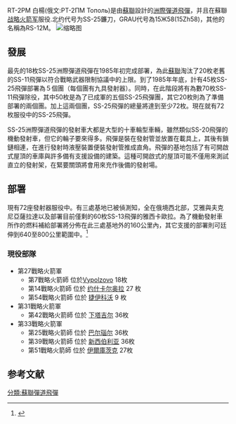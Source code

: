 {{Infobox Weapon
| is_missile = yes
| name = RT-2PM 白楊洲際彈道飛彈
| image = Image:Moscow Parad 2008 Ballist.jpg
| image_size = 300px
| caption = 一台白楊機動發射車在[[莫斯科|莫斯科]]2008年[[勝利日|勝利日]]周年閱兵練習時
| origin = {{USSR}}
| type = [[洲際彈道飛彈|洲際彈道飛彈]]
| used_by = [[蘇聯|蘇聯]][[戰略火箭軍|戰略火箭軍]]
| designer = {{link-en|莫斯科热工技术研究所|Moscow Institute of Thermal Technology}}
| manufacturer = [[沃特金斯克機械製造廠|沃特金斯克機械製造廠]]
| unit_cost = 
| propellant = 
| production_date = 
| service = 1988–現在
| engine = 3節液態推進劑
| engine_power = 
| weight = 45.1 t
| length = 21.5 公尺
| height = 
| diameter = 1.8 公尺
| wingspan = 
| speed = 約7 km/s
| vehicle_range = 10500 公里
| ceiling = 
| altitude = 
| filling = 1個80萬噸彈頭
| guidance = 自主慣性導引
| accuracy = 200 公尺 [[圓機率誤差|圓機率誤差]]
| detonation = 
| launch_platform = Road-mobile [[Transporter_erector_launcher|TEL]]
}}
RT-2PM 白楊(俄文:РТ-2ПМ Тополь)是由[[蘇聯|蘇聯]]設計的[[洲際彈道飛彈|洲際彈道飛彈]]，并且在蘇聯[[战略火箭军|战略火箭军]]服役.北约代号为SS-25鐮刀，GRAU代号為15Ж58(15Zh58)，其他的名稱為RS-12M。
[[File:SS-25_Sickle_in_Siberia.jpg|缩略图]]

==發展==
最先的18枚SS-25洲際彈道飛彈在1985年初完成部署，為此[[蘇聯|蘇聯]]淘汰了20枚老舊的SS-11飛彈以符合戰略武器限制協議中的上限。到了1985年年底，計有45枚SS-25飛彈部署為５個團（每個團有九具發射器）。同時，在此階段將有為數70枚SS-11飛彈除役，其中50枚是為了已成軍的五個SS-25飛彈團，其它20枚則為了準備部署的兩個團。加上這兩個團，SS-25飛彈的總量將達到至少72枚。現在就有72枚服役中的SS-25飛彈。

SS-25洲際彈道飛彈的發射車大都是大型的十車輪型車輛，雖然類似SS-20飛彈的機動發射車，但它的輪子要來得多。飛彈是裝在發射管並放置在載具上，其後有鎖鏈相連，在進行發射時液壓裝置便裝發射管推成直角。飛彈的基地包括了有可開啟式屋頂的車庫與許多備有支援設備的建築。這種可開啟式的屋頂可能不僅用來測試直立的發射架，在緊要關頭將會用來充作後備的發射場。

==部署==
現有72座發射器服役中。有三處基地已被偵測知，全在俄境西北部，艾雅與夫克尼亞薩拉達以及部署目前僅剩的60枚SS-13飛彈的雅西卡歐拉。為了機動發射車所作的燃料補給部署將分佈在此三處基地外的160公里內，其它支援的部署則可廷伸到640至800公里範圍中。<ref>{{Cite web |url=http://www.mdc.idv.tw/smp/ussricbm/ss-25.htm |title=ss-25白楊 |accessdate=2013-08-15 |archive-date=2014-10-21 |archive-url=https://web.archive.org/web/20141021183259/http://www.mdc.idv.tw/smp/ussricbm/ss-25.htm |dead-url=no }}</ref>

=== 現役部隊 === 
* 第27戰略火箭軍
** 第7戰略火箭師    位於[[Vypolzovo|Vypolzovo]] 18枚
** 第14戰略火箭師 位於 [[约什卡尔奥拉|约什卡尔奥拉]] 27 枚
** 第54戰略火箭師 位於 [[捷伊科沃|捷伊科沃]]  9 枚
* 第31戰略火箭軍 
** 第42戰略火箭師 位於 [[下塔吉尔|下塔吉尔]] 36枚
* 第33戰略火箭軍 
** 第25戰略火箭師 位於 [[巴尔瑙尔|巴尔瑙尔]] 36枚
** 第39戰略火箭師 位於 [[新西伯利亚|新西伯利亚]] 36枚
** 第51戰略火箭師 位於 [[伊爾庫茨克|伊爾庫茨克]] 27枚
==参考文献==
<div class="references-small">
<references></references>
</div>

{{Russian and Soviet missiles|SSM}}
{{苏联的弹道导弹}}

[[分類:蘇聯彈道飛彈|分類:蘇聯彈道飛彈]]